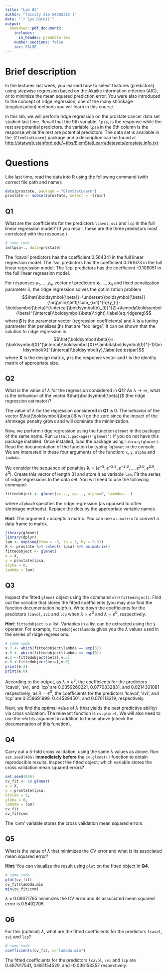 ```yaml
---
title: "Lab 02"
author: "[Sicily Xie 54385315 ]"
date: "`r Sys.Date()`"
output: 
  bookdown::pdf_document2:
    includes:
      in_header: preamble.tex
    number_sections: false
    toc: FALSE
---
```


# Brief description

In the lectures last week, you learned how to select features
(predictors) using stepwise regression based on the Akaike information
criterion (AIC), or to minimize the mean squared prediction error. You
were also introduced to the concept of ridge regression, one of the many
shrinkage (regularization) methods you will learn in this course.

In this lab, we will perform ridge regression on the prostate cancer
data set studied last time. Recall that the 9th variable, `lpsa`, is the
response while the rest are potential predictors. the
variable `lpsa` in the 9th column is the response while the rest are
potential predictors. The data set is available in the `{ElemStatLearn}` package and a
description can be found at
<http://statweb.stanford.edu/~tibs/ElemStatLearn/datasets/prostate.info.txt>


# Questions

Like last time, read the data into R using the following command (with
correct file path and name):

```r
data(prostate, package = "ElemStatLearn")
prostate <- subset(prostate, select = -train)
```


## Q1

What are the coefficients for the predictors `lcavol`,
`svi` and `lcp` in the full linear regression model? (If you recall,
these are the three predictors most correlated with the response.)

::: {.solbox data-latex=""}
```r
# some code
lm(lpsa~., data=prostate)

```

The 'lcavol' predictors has the coefficient 0.564341 in the full linear regression model.
The 'svi' predictors has the coefficient 0.761673  in the full linear regression model.
The 'lcp' predictors has the coefficient -0.106051  in the full linear regression model.

:::


For responses $y_{1},\ldots,y_{n}$, vector of predictors
$\boldsymbol{x}_{1},\ldots,\boldsymbol{x}_{n}$ and fixed penalization
parameter $\lambda$, the ridge regression solves the optimization
problem
$$\hat{\boldsymbol{\beta}}=\underset{\boldsymbol{\beta}}{\arg\min}\left[\sum_{i=1}^{n}(y_{i}-\boldsymbol{\beta}^{\intercal}\boldsymbol{x}_{i})^{2}+\lambda\boldsymbol{\beta}^{\intercal}\boldsymbol{\beta}\right],\label{eq:ridgereg}$$
where $\boldsymbol{\beta}$ is the parameter vector (regression
coefficients) and $\lambda$ is a tuning parameter that penalizes
$\boldsymbol{\beta}$'s that are "too large". It can be shown that the
solution to ridge regression is
$$\hat{\boldsymbol{\beta}}=(\boldsymbol{X}^{\intercal}\boldsymbol{X}+\lambda\boldsymbol{I})^{-1}\boldsymbol{X}^{\intercal}\boldsymbol{y},\label{eq:estpar}$$
where $\boldsymbol{X}$ is the design matrix, $\boldsymbol{y}$ is the
response vector and $\boldsymbol{I}$ is the identity matrix of
appropriate size.

## Q2

What is the value of $\lambda$ for the regression
considered in **Q1**? As $\lambda\to\infty$, what is the behaviour
of the vector $\hat{\boldsymbol{\beta}}$ (the ridge regression estimator)?\

::: {.solbox data-latex=""}

The value of $\lambda$ for the regression considered in **Q1** is 0.
The behavior of the vector $\hat{\boldsymbol{\beta}}$ will go the zero since the 
impact of the shrinkage penalty grows and will dominate the minimization.



:::

Now, we perform ridge regression using the function `glmnet` in the
package of the same name. Run `install.packages(‘glmnet’)` if you do not
have this package installed. Once installed, load the package using
`library(glmnet)`. Read the documentation of the function by typing
`?glmnet` in the console. We are interested in these four arguments of
the function: `x`, `y`, `alpha` and `lambda`.

We consider the sequence of penalties
$\boldsymbol{\lambda}=(e^{-3},e^{-2.8},e^{-2.6},\ldots,e^{2.6},e^{2.8},e^{3})$.
Create this vector of length 31 and store it as variable `lam`. Fit the
series of ridge regressions to the data set. You will need to use the
following command:

```r
fittedobject <- glmnet(x=..., y=..., alpha=0, lambda=...)
```

where `alpha=0` specifies the ridge regression (as opposed to other
shrinkage methods). Replace the dots by the appropriate variable names.

**Hint**: The argument `x` accepts a matrix. You can use `as.matrix` to
convert a data frame to matrix.

::: {.solbox data-latex=""}

```r
library(glmnet)
library(dplyr)
lam <- exp(seq(from = -3, to = 3, by = 0.2))
X <- prostate %>% select(-lpsa) %>% as.matrix()
fittedobject <- glmnet(
x = X,
y = prostate$lpsa,
alpha = 0,
lambda = lam)
```
:::

## Q3

Inspect the fitted `glmnet` object using the command
`str(fittedobject)`. Find out the variable that stores the fitted
coefficients (you may also find the function documentation helpful).
Write down the coefficients for the predictors `lcavol`, `svi` and
`lcp` when $\lambda=e^{3}$ and $\lambda=e^{0}$, respectively.

**Hint**: `fittedobject` is a list. Variables in a list can be
extracted using the `$` operator. For example, `fittedobject$lambda`
gives you the $\lambda$ values used in the series of ridge
regressions.

::: {.solbox data-latex=""}
```r
# some code
v.3 <- which(fittedobject$lambda == exp(3))
v.0 <- which(fittedobject$lambda == exp(0))
e.3 <-fittedobject$beta[,v.3]
e.0 <-fittedobject$beta[,v.0]
print(e.3)
print(e.0)

```

According to the output, as $\lambda=e^{3}$, the coefficients for the predictors 
‘lcavol’, ‘svi’, and ‘lcp’ are  0.0359260221, 0.0770832831, and 0.0214301081 respectively;
as $\lambda=e^{0}$, the coefficients for the predictors ‘lcavol’, ‘svi’, and ‘lcp’ are  0.258691999, 0.445394501, and
0.076113319, respectively.

:::

Next, we find the optimal value of $\lambda$ (that yields the best
predictive ability) via cross validation. The relevant function is
`cv.glmnet`. We will also need to use the `nfolds` argument in addition
to those above (check the documentation of this function).

## Q4

Carry out a 5-fold cross validation, using the same
$\lambda$ values as above. Run `set.seed(406)` **immediately
before** the `cv.glmnet()` function to obtain reproducible
results. Inspect the fitted object; which variable stores the cross
validation mean squared errors?

::: {.solbox data-latex=""}
```r
set.seed(406)
cv_fit <- cv.glmnet(
x = X,
y = prostate$lpsa,
nfolds = 5,
alpha = 0,
lambda = lam)
cv_fit
cv_fit$cvm
```

The 'cvm' variable stores the cross validation mean squared errors.

:::

## Q5

What is the value of $\lambda$ that minimizes the CV error and what is its
associated mean squared error?

**Hint**: You can visualize the result using `plot` on the fitted
object in **Q4**.

::: {.solbox data-latex=""}

```r
# some code
plot(cv_fit)
cv_fit$lambda.min
min(cv_fit$cvm)
```

$\lambda$ = 0.09071795 minimizes the CV error and its associated mean squared error is 0.5402706.
:::

## Q6

For this (optimal) $\lambda$, what are the fitted
coefficients for the predictors `lcavol`, `svi` and `lcp`?

::: {.solbox data-latex=""}
```r
# some code
coefficients(cv_fit, s="lambda.min")

```
The fitted coefficients for the predictors `lcavol`, `svi` and `lcp` are 0.487917541, 0.681154529,
and -0.036158357 respectively.

:::
